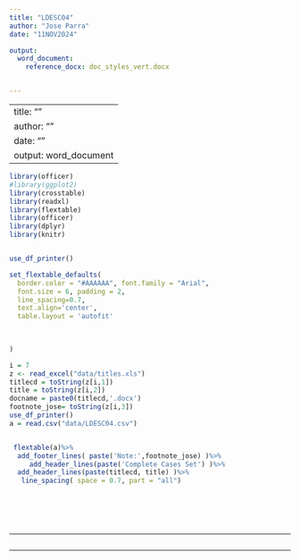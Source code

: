```yaml
---
title: "LDESC04"
author: "Jose Parra"
date: "11NOV2024"

output:
  word_document:
    reference_docx: doc_styles_vert.docx


---
```


---
title: ""
author: ""
date: ""
output: word_document
---
```r
library(officer)
#library(ggplot2)
library(crosstable)
library(readxl)
library(flextable)
library(officer)
library(dplyr)
library(knitr)


use_df_printer()

set_flextable_defaults(
  border.color = "#AAAAAA", font.family = "Arial",
  font.size = 6, padding = 2,
  line_spacing=0.7,
  text.align='center',
  table.layout = 'autofit'

  
  
)

```

```r
i = 7
z <- read_excel("data/titles.xls")
titlecd = toString(z[i,1])
title = toString(z[i,2])
docname = paste0(titlecd,'.docx')
footnote_jose= toString(z[i,3])
use_df_printer()
a = read.csv("data/LDESC04.csv")


 flextable(a)%>% 
  add_footer_lines( paste('Note:',footnote_jose) )%>% 
     add_header_lines(paste('Complete Cases Set') )%>% 
  add_header_lines(paste(titlecd, title) )%>% 
   line_spacing( space = 0.7, part = "all")


 
 
  
```

____________________________________________________________

```r


```

____________________________________________________________

